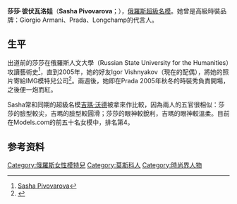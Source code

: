 {{expand|time=2010-12-25T06:16:37+00:00}}
{{Infobox Model
| 姓名     = 莎莎·彼伏瓦洛娃
| 類型     = 模特兒
| 圖片     = Sasha Pivovarova 2.jpg
| 圖片尺寸 = 250px
| 圖片簡介 = 
| 原名     = Sasha Pivovarova 
| 外文名   = Саша Пивоварова
| 外文     = 
| 羅馬拼音 = 
| 英文名   = 
| 綽號     = 
| 其他藝名 =
| 國籍     = {{RUS}}
| 民族     = 
| 籍貫     = 
| 出生日期 = {{birth date and age|1985|1|21}}
| 出生地點 = {{USSR}}[[莫斯科|莫斯科]]
| 生肖     = 
| 星座     = 
| 逝世日期 = 
| 逝世地點 = 
| 職業     = 模特兒
| 語言     = 
| 三圍     = (US) 32-24-34 ; (EU) 82-60-84 
| 血型     = 
| 身高     = 5 "8.5 (1.74m)
| 體重     = 130lbs
| 教育程度 = 
| 宗教信仰 = 
| 配偶     = {{marriage|Igor Vishnyakov|2009}}
| 伴侶     = 
| 兒女     = Mia Isis Pivovarova-Vishnyakov
| 父母     = 
| 音樂類型 = 
| 演奏樂器 = 
| 出身地   = 
| 出道作   = Prada F/W 2005
| 出道日期 = 
| 代表作   = 
| 活躍年代 = 2005年至今
| 唱片公司 = 
| 經紀公司 = {{flagicon|USA}}{{flagicon|GBR}}{{flagicon|ITA}}{{flagicon|FRA}}IMG Models<br/>{{flagicon|DEN}}Unique Denmark<br/>{{flagicon|JPN}}Donna Models
| 網站     = 
| 相關團體 = 
| 獎項     = 
| IMDb    = 
| 現任成員 = 
| 過往成員 = 
| 音樂專輯 = 
| 電影     = 
| 電視節目 = 
| 舞臺劇   = 
| 書籍     = 
}}

'''莎莎·彼伏瓦洛娃'''（'''Sasha Pivovarova'''；{{bd|1985年|1月21日|catIdx=Pivovarova, Sasha}}），[[俄羅斯|俄羅斯]][[超級名模|超級名模]]。她曾是高級時裝品牌：Giorgio Armani、Prada、Longchamp的代言人。

== 生平 ==
出道前的莎莎在俄羅斯人文大學（Russian State University for the Humanities）攻讀藝術史<ref>[http://m.vogue.com/voguepedia/Sasha_Pivovarova Sasha Pivovarova]</ref>，直到2005年，她的好友Igor Vishnyakov（現在的配偶），將她的照片寄給IMG模特兒公司<ref>{{cite web|url=http://www.askmen.com/celebs/women/models/sasha-pivovarova/index.html|title=Sasha Pivovarova}}</ref>。兩週後，她即在Prada 2005年秋冬的時裝秀負責開場，之後便一炮而紅。

Sasha常和同期的超級名模[[吉瑪·沃德|吉瑪·沃德]]被拿來作比較，因為兩人的五官很相似：莎莎的臉型較尖，吉瑪的臉型較圓滑；莎莎的眼神較銳利，吉瑪的眼神較溫柔。目前在Models.com的前五十名女模中，排名第4。

==参考资料==
{{Reflist}}

{{超模世界排名前十位}}
{{DEFAULTSORT:Pivovarova, Sasha}}
[[Category:俄羅斯女性模特兒|Category:俄羅斯女性模特兒]]
[[Category:莫斯科人|Category:莫斯科人]]
[[Category:時尚界人物|Category:時尚界人物]]
